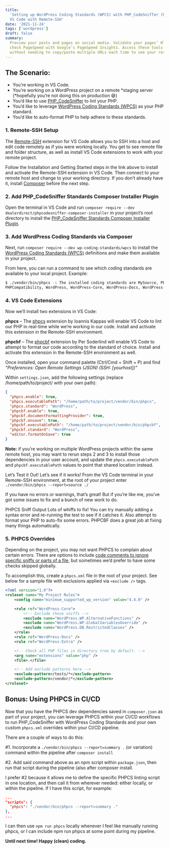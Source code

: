 ```yaml
---
title:
  'Setting up WordPress Coding Standards (WPCS) with PHP_CodeSniffer (PHPCS) and PHP Formatting in
  VS Code with Remote-SSH'
date: '2021-11-24'
tags: ['wordpress']
draft: false
summary:
  Preview your posts and pages on social media. Validate your pages’ HTML with W3C’s Validator, or
  check PageSpeed with Google’s PageSpeed Insights. Access these tools quickly from within wp-admin,
  without needing to copy/paste multiple URLs each time to see your results.
---
```


## The Scenario:

- You’re working in VS Code.
- You’re working on a WordPress project on a remote *staging server (*hopefully you’re not doing
  this on production 😅)
- You’d like to use [PHP_CodeSniffer](https://github.com/squizlabs/PHP_CodeSniffer) to lint your
  PHP.
- You’d like to leverage
  [WordPress Coding Standards (WPCS)](https://github.com/WordPress/WordPress-Coding-Standards) as
  your PHP standard.
- You’d like to auto-format PHP to help adhere to these standards.

### 1. Remote-SSH Setup

The [Remote-SSH](https://marketplace.visualstudio.com/items?itemName=ms-vscode-remote.remote-ssh)
extension for VS Code allows you to SSH into a host and edit code remotely as if you were working
locally. You get to see remote file and folder structure, as well as install VS Code extensions to
work with your remote project.

Follow the Installation and Getting Started steps in the link above to install and activate the
Remote-SSH extension in VS Code. Then connect to your remote host and change to your working
directory. If you don’t already have it, install [Composer](https://getcomposer.org/download/)
before the next step.

### 2. Add PHP_CodeSniffer Standards Composer Installer Plugin

Open the terminal in VS Code and run
`composer require --dev dealerdirect/phpcodesniffer-composer-installer` in your project’s root
directory to install the
[PHP_CodeSniffer Standards Composer Installer Plugin](https://github.com/Dealerdirect/phpcodesniffer-composer-installer).

### 3. Add WordPress Coding Standards via Composer

Next, run `composer require --dev wp-coding-standards/wpcs` to install the
[WordPress Coding Standards (WPCS)](https://github.com/WordPress/WordPress-Coding-Standards)
definitions and make them available in your project.

From here, you can run a command to see which coding standards are available to your local project.
Example:

```bash
$ ./vendor/bin/phpcs -i The installed coding standards are MySource, PEAR, PSR1, PSR2, Squiz, Zend,
PHPCompatibility, WordPress, WordPress-Core, WordPress-Docs, WordPress-Extra and WordPress-VIP
```

### 4. VS Code Extensions

Now we’ll install two extensions in VS Code:

**phpcs** – The
[phpcs](https://marketplace.visualstudio.com/items?itemName=ikappas.phpcs#review-details) extension
by Ioannis Kappas will enable VS Code to lint our PHP in real-time while we’re working in our code.
Install and activate this extension in the Remote-SSH environment.

**phpcbf** – The
[phpcbf](https://marketplace.visualstudio.com/items?itemName=persoderlind.vscode-phpcbf) extension
by Per Soderlind will enable VS Code to attempt to format our code according to the standard of
choice. Install and activate this extension in the Remote-SSH environment as well.

Once installed, open your command palette (Ctrl/Cmd + Shift + P) and find _“Preferences: Open Remote
Settings (JSON) (SSH: [yourhost])”_

Within `settings.json`, add the following settings (replace /home/path/to/project/ with your own
path):

```json
{
  "phpcs.enable": true,
  "phpcs.executablePath": "/home/path/to/project/vendor/bin/phpcs",
  "phpcs.standard": "WordPress",
  "phpcbf.enable": true,
  "phpcbf.documentFormattingProvider": true,
  "phpcbf.onsave": true,
  "phpcbf.executablePath": "/home/path/to/project/vendor/bin/phpcbf",
  "phpcbf.standard": "WordPress",
  "editor.formatOnSave": true
}
```

**Note:** if you’re working on multiple WordPress projects within the same remote host, you may want
to rerun steps 2 and 3 to install those dependencies in your user account, and update the
`phpcs.executablePath` and `phpcbf.executablePath` values to point that shared location instead.

Let’s Test it Out! Let’s see if it works! From the VS Code terminal in your Remote-SSH environment,
at the root of your project enter `./vendor/bin/phpcs --report=source ./`

If you have no errors or warnings, that’s great! But if you’re like me, you’ve got some issues to
fix and a bunch of new work to do.

PHPCS Sniff Output Lots of whiffs to fix! You can try manually adding a syntax error and re-running
the test to see if it catches it. Also attempt to format your PHP to auto-fix some errors. PHPCBF
does a great job at fixing many things automatically.

### 5. PHPCS Overrides

Depending on the project, you may not want PHPCS to complain about certain errors. There are options
to include
[code comments to ignore specific sniffs or parts of a file](https://github.com/squizlabs/PHP_CodeSniffer/wiki/Advanced-Usage#ignoring-parts-of-a-file),
but sometimes we’d prefer to have some checks skipped globally.

To accomplish this, create a `phpcs.xml` file in the root of your project. See below for a sample
file with exclusions applied via `<exclude />` tags.

```xml
<?xml version="1.0"?>
<ruleset name="My Project Rules">
    <config name="minimum_supported_wp_version" value="4.4.0" />

    <rule ref="WordPress-Core">
        <!-- Exclude these sniffs -->
        <exclude name="WordPress.WP.AlternativeFunctions" />
        <exclude name="WordPress.WP.GlobalVariablesOverride" />
        <exclude name="WordPress.DB.RestrictedClasses" />
    </rule>
    <rule ref="WordPress-Docs" />
    <rule ref="WordPress-Extra" />

    <!-- Check all PHP files in directory tree by default. -->
    <arg name="extensions" value="php" />
    <file>.</file>

    <!-- Add exclude patterns here -->
    <exclude-pattern>/tests/*</exclude-pattern>
    <exclude-pattern>/vendor/*</exclude-pattern>
</ruleset>
```

## Bonus: Using PHPCS in CI/CD

Now that you have the PHPCS dev dependencies saved in `composer.json` as part of your project, you
can leverage PHPCS within your CI/CD workflows to run PHP_CodeSniffer with WordPress Coding
Standards and your own custom `phpcs.xml` overrides within your CI/CD pipeline.

There are a couple of ways to do this:

#1. Incorporate a `./vendor/bin/phpcs --report=summary .` (or variation) command within the pipeline
after `composer install`

#2. Add said command above as an npm script within `package.json`, then run that script during the
pipeline (also after composer install.

I prefer #2 because it allows me to define the specific PHPCS linting script in one location, and
then call it from wherever needed: either locally, or within the pipeline. If I have this script,
for example:

```json
...
"scripts": {
  "phpcs": "./vendor/bin/phpcs --report=summary ."
},
...
```

I can then use `npm run phpcs` locally whenever I feel like manually running phpcs, or I can include
npm run phpcs at some point during my pipeline.

**Until next time! Happy (clean) coding.**
